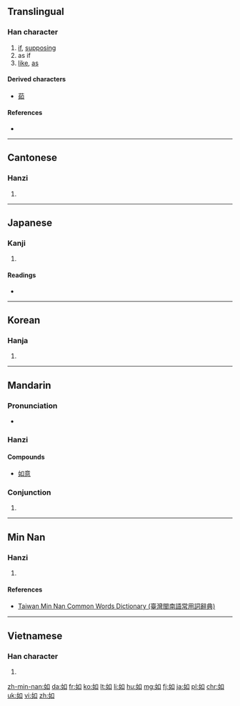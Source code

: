==Translingual==
{{stroke order|type=animate}}

===Han character===
{{Han char|rn=38|rad=女|as=03|sn=6|four=4640<sub>0</sub>|canj=女口 (VR)|ids=⿰[[女]][[口]]}}

# [[if]], [[supposing]]
# as if
# [[like]], [[as]]

====Derived characters====
* [[茹]]

====References====
* {{Han ref|kx=0255.210|dkj=06060|hdz=21025.090|uh=5982|ud=22914|bh=A670|bd=42608}}

----

==Cantonese==

===Hanzi===
{{yue-hanzi|jyut=jyu4|y=yu4}}

# {{defn|lang=yue|sort=女03}}

----

==Japanese==

===Kanji===
{{ja-kanji|grade=c|rs=女03}}

# {{defn|lang=ja|sort=女03}}

====Readings====
* {{ja-readings|on=[[じょ]] (jo), [[にょ]] (nyo)|kun=[[ごとく]] (gotoku), [[しく]] (shiku), [[ゆく]] (yuku)}}

----

==Korean==

===Hanja===
{{ko-hanja|hangeul=여|eumhun=같을|rv=yeo|mr=yŏ}}

# {{defn|lang=ko|sort=女03}}

----

==Mandarin==

===Pronunciation===
* {{audio|Zh-rú.ogg|Audio|lang=cmn}}

===Hanzi===
{{cmn-hanzi|pin=[[rú]] ([[ru2]])|wg=ju<sup>2</sup>}}

====Compounds====
* [[如意]]

===Conjunction===
{{cmn-con|ts|pin=rú|pint=ru2}}

# {{defn|cmn}}

----

==Min Nan==

===Hanzi===
{{nan-hanzi|tlpa=[[jû]] (juu<sup>5</sup>), [[lû]] (lu<sup>5</sup>)}}

# {{defn|lang=nan|sort=女03}}

====References====
* [http://twblg.dict.edu.tw/holodict_new/result_detail.jsp?n_no=2284&curpage=1&sample=%E5%A6%82&radiobutton=1&querytarget=1&limit=20&pagenum=1&rowcount=17 Taiwan Min Nan Common Words Dictionary (臺灣閩南語常用詞辭典)]

----

==Vietnamese==

===Han character===
{{vi-hantu|[[như]], [[nhơ]], [[dừ]], [[nhừ]], [[rừ]]|rs=女03}}

# {{defn|lang=vi|sort=女03}}

[[zh-min-nan:如]]
[[da:如]]
[[fr:如]]
[[ko:如]]
[[lt:如]]
[[li:如]]
[[hu:如]]
[[mg:如]]
[[fj:如]]
[[ja:如]]
[[pl:如]]
[[chr:如]]
[[uk:如]]
[[vi:如]]
[[zh:如]]